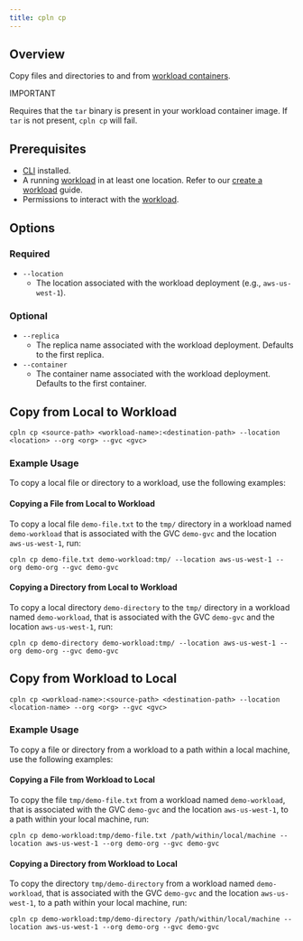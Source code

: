 ```yaml
---
title: cpln cp
---
```


## Overview

Copy files and directories to and from [workload containers](/reference/workload#containers).

<Warning>

IMPORTANT

Requires that the `tar` binary is present in your workload container image. If `tar` is not present, `cpln cp` will fail.

</Warning>

## Prerequisites

- [CLI](/reference/cli) installed.
- A running [workload](/reference/workload) in at least one location. Refer to our [create a workload](/guides/create-workload) guide.
- Permissions to interact with the [workload](/reference/workload#permissions).

## Options

### Required

- `--location`
  - The location associated with the workload deployment (e.g., `aws-us-west-1`).

### Optional

- `--replica`
  - The replica name associated with the workload deployment. Defaults to the first replica.
- `--container`
  - The container name associated with the workload deployment. Defaults to the first container.

## Copy from Local to Workload

```
cpln cp <source-path> <workload-name>:<destination-path> --location <location> --org <org> --gvc <gvc>
```

### Example Usage

To copy a local file or directory to a workload, use the following examples:

#### Copying a File from Local to Workload

To copy a local file `demo-file.txt` to the `tmp/` directory in a workload named `demo-workload` that is associated with the GVC `demo-gvc` and the location `aws-us-west-1`, run:

```
cpln cp demo-file.txt demo-workload:tmp/ --location aws-us-west-1 --org demo-org --gvc demo-gvc
```

#### Copying a Directory from Local to Workload

To copy a local directory `demo-directory` to the `tmp/` directory in a workload named `demo-workload`, that is associated with the GVC `demo-gvc` and the location `aws-us-west-1`, run:

```
cpln cp demo-directory demo-workload:tmp/ --location aws-us-west-1 --org demo-org --gvc demo-gvc
```

## Copy from Workload to Local

```
cpln cp <workload-name>:<source-path> <destination-path> --location <location-name> --org <org> --gvc <gvc>
```

### Example Usage

To copy a file or directory from a workload to a path within a local machine, use the following examples:

#### Copying a File from Workload to Local

To copy the file `tmp/demo-file.txt` from a workload named `demo-workload`, that is associated with the GVC `demo-gvc` and the location `aws-us-west-1`, to a path within your local machine, run:

```
cpln cp demo-workload:tmp/demo-file.txt /path/within/local/machine --location aws-us-west-1 --org demo-org --gvc demo-gvc
```

#### Copying a Directory from Workload to Local

To copy the directory `tmp/demo-directory` from a workload named `demo-workload`, that is associated with the GVC `demo-gvc` and the location `aws-us-west-1`, to a path within your local machine, run:

```
cpln cp demo-workload:tmp/demo-directory /path/within/local/machine --location aws-us-west-1 --org demo-org --gvc demo-gvc
```
